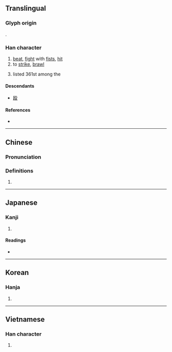 {{also|殴}}
{{character info/new}}
==Translingual==
{{ja-forms|[[殴]]|[[殴]]|毆}}

===Glyph origin===
{{Han etym}}
{{Han compound|區|殳|t2=action|ls=psc|c1=p|c2=s}}.

===Han character===
{{Han char|rn=79|rad=殳|as=11|sn=15|four=77747|canj=SRHNE|ids=⿰區殳}}

# [[beat]], [[fight]] with [[fist]]s, [[hit]]
# to [[strike]], [[brawl]]
# {{surname|lang=zh|dot=,}} listed 361st among the ''{{w|Hundred Family Surnames}}''

====Descendants====
* [[殴]]

====References====
* {{Han ref|kx=0587.150|dkj=16674|dj=0979.180|hdz=32165.040|uh=6BC6|ud=27590|bh=BCDE|bd=48350}}

----

==Chinese==
{{zh-forms|s=殴}}

===Pronunciation===
{{zh-pron
|m=ōu
|c=au2
|h=pfs=
|md=
|mn=qz,tw:ió/xm,zz:o͘/qz:o/qz,xm,zz:au
|mn_note=ió/o͘ - literary; o/au - vernacular
|w=
|mc=y
|oc=y
|cat=
}}

===Definitions===
{{zh-hanzi}}

# {{rfdef|lang=zh}}

----

==Japanese==
{{ja-kanji forms|殴|毆}}

===Kanji===
{{ja-kanji|grade=|rs=殳11|shin=殴}}

# {{defn|lang=ja|sort=殳11}}

====Readings====
* {{ja-readings|on=[[おう]] (ō), [[く]] (ku)|kun=[[なぐる]] (naguru)}}

----

==Korean==

===Hanja===
{{ko-hanja|hangeul=구|eumhun=|rv=gu|mr=ku|y=kwu}}

# {{defn|lang=ko|sort=殳11}}

----

==Vietnamese==

===Han character===
{{vi-readings|rs=殳11| hanviet = ẩu}}

# {{defn|lang=vi|sort=殳11}}

{{cln|vi|Han tu}}